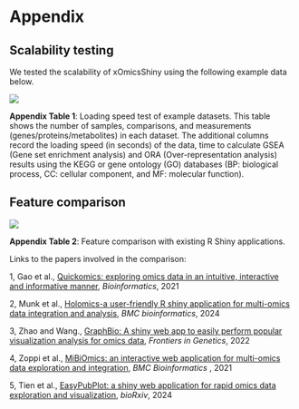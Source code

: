 # Appendix

## Scalability testing
We tested the scalability of xOmicsShiny using the following example data below.

[![](https://interactivereport.github.io/xOmicsShiny/images/Loading_speed_test.png)](https://interactivereport.github.io/xOmicsShiny/images/Loading_speed_test.png){target="_blank"}

**Appendix Table 1**: Loading speed test of example datasets. This table shows the number of samples, comparisons, and measurements (genes/proteins/metabolites) in each dataset. The additional columns record the loading speed (in seconds) of the data, time to calculate GSEA (Gene set enrichment analysis) and ORA (Over-representation analysis) results using the KEGG or gene ontology (GO) databases (BP: biological process, CC: cellular component, and MF: molecular function).

## Feature comparison

[![](https://interactivereport.github.io/xOmicsShiny/images/Feature_comparison.png)](https://interactivereport.github.io/xOmicsShiny/images/Feature_comparison.png){target="_blank"}

**Appendix Table 2**: Feature comparison with existing R Shiny applications.

Links to the papers involved in the comparison:

1, Gao et al., [Quickomics: exploring omics data in an intuitive, interactive and informative manner](https://academic.oup.com/bioinformatics/article/37/20/3670/6254183){target="_blank"}, *Bioinformatics*, 2021

2, Munk et al., [Holomics-a user-friendly R shiny application for multi-omics data integration and analysis](https://link.springer.com/article/10.1186/s12859-024-05719-4){target="_blank"}, *BMC bioinformatics*, 2024

3, Zhao and Wang., [GraphBio: A shiny web app to easily perform popular visualization analysis for omics data](https://www.frontiersin.org/journals/genetics/articles/10.3389/fgene.2022.957317/full){target="_blank"}, *Frontiers in Genetics*, 2022

4, Zoppi et al., [MiBiOmics: an interactive web application for multi-omics data exploration and integration](https://link.springer.com/article/10.1186/s12859-020-03921-8){target="_blank"}, *BMC Bioinformatics *, 2021

5, Tien et al., [EasyPubPlot: a shiny web application for rapid omics data exploration and visualization](https://www.biorxiv.org/content/10.1101/2024.11.26.625339v1.abstract){target="_blank"}, *bioRxiv*, 2024

